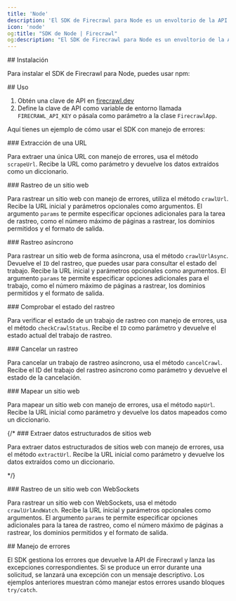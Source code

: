 ```yaml
---
title: 'Node'
description: 'El SDK de Firecrawl para Node es un envoltorio de la API de Firecrawl que te ayuda a convertir sitios web en Markdown de forma sencilla.'
icon: 'node'
og:title: "SDK de Node | Firecrawl"
og:description: "El SDK de Firecrawl para Node es un envoltorio de la API de Firecrawl que te ayuda a convertir sitios web en Markdown de forma sencilla."
---
```



<div id="installation">
  ## Instalación
</div>

Para instalar el SDK de Firecrawl para Node, puedes usar npm:

<InstallationNode />

<div id="usage">
  ## Uso
</div>

1. Obtén una clave de API en [firecrawl.dev](https://firecrawl.dev)
2. Define la clave de API como variable de entorno llamada `FIRECRAWL_API_KEY` o pásala como parámetro a la clase `FirecrawlApp`.

Aquí tienes un ejemplo de cómo usar el SDK con manejo de errores:

<ScrapeAndCrawlExampleNode />

<div id="scraping-a-url">
  ### Extracción de una URL
</div>

Para extraer una única URL con manejo de errores, usa el método `scrapeUrl`. Recibe la URL como parámetro y devuelve los datos extraídos como un diccionario.

<ScrapeNodeShort />

<div id="crawling-a-website">
  ### Rastreo de un sitio web
</div>

Para rastrear un sitio web con manejo de errores, utiliza el método `crawlUrl`. Recibe la URL inicial y parámetros opcionales como argumentos. El argumento `params` te permite especificar opciones adicionales para la tarea de rastreo, como el número máximo de páginas a rastrear, los dominios permitidos y el formato de salida.

<CrawlNodeShort />

<div id="asynchronous-crawling">
  ### Rastreo asíncrono
</div>

Para rastrear un sitio web de forma asíncrona, usa el método `crawlUrlAsync`. Devuelve el `ID` del rastreo, que puedes usar para consultar el estado del trabajo. Recibe la URL inicial y parámetros opcionales como argumentos. El argumento `params` te permite especificar opciones adicionales para el trabajo, como el número máximo de páginas a rastrear, los dominios permitidos y el formato de salida.

<CrawlAsyncNodeShort />

<div id="checking-crawl-status">
  ### Comprobar el estado del rastreo
</div>

Para verificar el estado de un trabajo de rastreo con manejo de errores, usa el método `checkCrawlStatus`. Recibe el `ID` como parámetro y devuelve el estado actual del trabajo de rastreo.

<CheckCrawlStatusNodeShort />

<div id="cancelling-a-crawl">
  ### Cancelar un rastreo
</div>

Para cancelar un trabajo de rastreo asíncrono, usa el método `cancelCrawl`. Recibe el ID del trabajo del rastreo asíncrono como parámetro y devuelve el estado de la cancelación.

<CancelCrawlNodeShort />

<div id="mapping-a-website">
  ### Mapear un sitio web
</div>

Para mapear un sitio web con manejo de errores, usa el método `mapUrl`. Recibe la URL inicial como parámetro y devuelve los datos mapeados como un diccionario.

<MapNodeShort />

{/* ### Extraer datos estructurados de sitios web

Para extraer datos estructurados de sitios web con manejo de errores, usa el método `extractUrl`. Recibe la URL inicial como parámetro y devuelve los datos extraídos como un diccionario.

<ExtractNodeShort /> */}

<div id="crawling-a-website-with-websockets">
  ### Rastreo de un sitio web con WebSockets
</div>

Para rastrear un sitio web con WebSockets, usa el método `crawlUrlAndWatch`. Recibe la URL inicial y parámetros opcionales como argumentos. El argumento `params` te permite especificar opciones adicionales para la tarea de rastreo, como el número máximo de páginas a rastrear, los dominios permitidos y el formato de salida.

<CrawlWebSocketNodeBase />

<div id="error-handling">
  ## Manejo de errores
</div>

El SDK gestiona los errores que devuelve la API de Firecrawl y lanza las excepciones correspondientes. Si se produce un error durante una solicitud, se lanzará una excepción con un mensaje descriptivo. Los ejemplos anteriores muestran cómo manejar estos errores usando bloques `try/catch`.